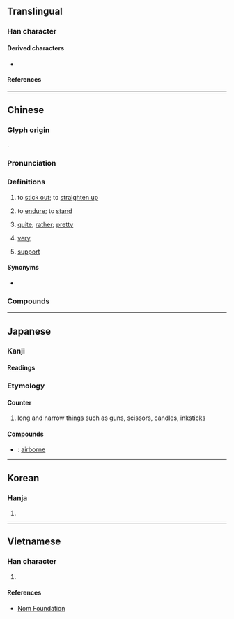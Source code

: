 {{character info}}
==Translingual==

===Han character===
{{Han char|rn=64|rad=手|as=06|sn=9|four=52041|canj=QNKG|ids=⿰扌廷}}

====Derived characters====
* {{l|mul|[[𮐄]]}}

====References====
{{Han ref|kx=0432.040|dkj=12106|dj=0781.120|hdz=31869.110|uh=633A}}

----

==Chinese==
{{zh-forms}}

===Glyph origin===
{{Han etym}}
{{Han compound|手|廷|c1=s|c2=p|t1=hand|ls=psc}}.

===Pronunciation===
{{zh-pron
|m=tǐng
|c=ting5,ting2
|mn=qz,xm,zz:thán/xm,zz:thíⁿ/tháⁿ/théng
|mn_note=thán/thíⁿ - vernacular; tháⁿ - vernacular (俗); théng - literary
|mn-t=têng2
|mc=y
|oc=y
|ma=y
|cat=v,a
}}

===Definitions===
{{zh-hanzi}}

# to [[stick out]]; to [[straighten up]]
#: {{zh-x|挺 起 胸膛|to proudly put one's chest out}}
# to [[endure]]; to [[stand]]
#: {{zh-x|挺 過 這 道 坎兒{r}|to '''persist''' and overcome this hurdle}}
# {{lb|zh|colloquial}} [[quite]]; [[rather]]; [[pretty]]
#: {{zh-x|挺 不錯|'''quite''' good}}
#: {{zh-x|挺 可愛|'''quite''' cute}}
# {{lb|zh|colloquial|regional}} [[very]]
# {{lb|zh|colloquial}} [[support]]
#: {{zh-x|我 是 挺 你 的！|I '''support''' you!}}

====Synonyms====
* {{qualifier|quite}} {{qualifier|Cantonese}} {{zh-l|幾|gei2}}
{{zh-dial|很}}

===Compounds===
{{zh-der|伏地挺身|峻挺|廝挺|孤挺花|傲然挺立|挺拔|挺過去|挺秀|挺住|挺尸|挺挺|挺屍|挺然|挺胸疊肚|挺妥|拍馬挺鎗|揚眉挺身|挺胸凸肚|挺立|挺起胸膛|牽挺|挺然卓立|硬挺|挺腰子|挺腰|抬頭挺胸|挺解|挺胸|昂首挺胸|昂頭挺立|昂首挺立|挺節|挺脫|直挺挺|挺身|挺直|挺撅挺橫|挺拔不群|死挺挺|挺撞|打挺兒|挺矛|挺進|直而不挺|挺腳|挺生|挺舉|挺身而出|挺刑|陰挺|英挺|筆挺|堅挺|前挺}}

{{zh-cat|Beginning|Intermediate}}

----

==Japanese==

===Kanji===
{{ja-kanji|grade=|rs=手07}}

====Readings====
{{ja-readings
|goon=じょう<でう
|kanon=てい
|on=ちょう<てう
|kun=ぬ-く
}}

===Etymology===
{{ja-kanjitab|ちょう|yomi=o}}

====Counter====
{{ja-pos|ちょう|counter}}

# long and narrow things such as guns, scissors, candles, inksticks

====Compounds====
* {{ja-r|空%挺|くう%てい}}: [[airborne]]
----

==Korean==

===Hanja===
{{ko-hanja|hangeul=정|eumhun=|rv=jeong|mr=chŏng|y=ceng}}

# {{rfdef|ko|sort=手07}}

----

==Vietnamese==

===Han character===
{{vi-hantu|đĩnh|rs=手07}}

# {{rfdef|vi|sort=手07}}

====References====
* [http://nomfoundation.org/common/nom_details.php?codepoint=633a Nom Foundation]